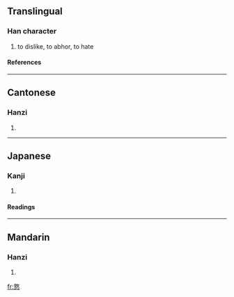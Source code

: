 ==Translingual==
===Han character===
{{Han char|rn=61|rad=心|as=12|sn=16|four=0833<sub>4</sub>|canj=X卜大心 (XYKP), 卜大心 (YKP)}}
# to dislike, to abhor, to hate
====References====
{{Han ref|kx=0403.050|dkj=11226|dj=0743.100|hdz=42351.050|uh=619D|ud=24989|bh=E976|bd=59766}}
----
==Cantonese==
===Hanzi===
{{yue-hanzi|jyut=|y=deui6}}
# {{defn|Cantonese}}
----
==Japanese==
===Kanji===
{{ja-kanji|grade=|rs=心12}}
# {{defn|Japanese}} 
====Readings====
{{ja-readings|on=[[たい]] (tai), [[ずい]] (zui), [[だい]] (dai)|kun=[[うらむ]] (uramu)}}
----
==Mandarin==
===Hanzi===
{{cmn-hanzi|pin=[[duì]] (dui4)|wg=tui<sup>4</sup>}}
# {{defn|Mandarin}}

[[fr:憝]]